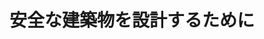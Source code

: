 ﻿---
title: "安全な建築物を設計するために"
category: "環境・社会理工学院院"
vol: "68"
interviewee: "和田 章"
url: ""
tags: []
pdf: "68-6-wada.pdf"
career: ""
preface: "建築物はその目的の機能を満たしつつ、地震や 風などの外力条件に耐えられる安全性を確保しな ければならない。それらの条件のもとで合理的な 建築構造及び設計を追求することを和田研究室で は目的としている。その為には構造材料の力学的 性質を詳しく調べて、それに基づいた理論により 構造物の力学的挙動を解明できる方法を確立する 必要がある。 本稿では、コンピュータによる構造物の力学的 挙動解析の精度向上と免震構造や制振構造の改善 を紹介する。"
---
